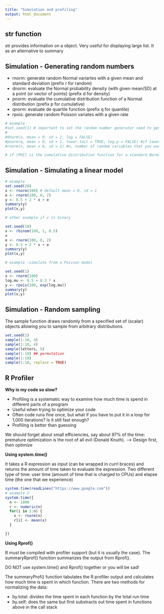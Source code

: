 ```yaml
---
title: "Simulation and profiling"
output: html_document
---
```


## str function

str provides information on a object. Very useful for displaying large list. It as an alternative to summary

## Simulation - Generating random numbers

- rnorm: generate random Normal variartes with a given mean and standard deviation (prefix r for random)  
- dnorm: evaluate the Normal probability density (with given mean/SD) at a point (or vector of points) (prefix d for density)    
- pnorm: evaluate the cumulative distribution function of a Normal distribution (prefix p for cumulative)
- qnorm: evaluate de quartile function (prefix q for quantile)  
- rpois: generate random Poisson variates with a given rate  


```r
# example
#set.seed(1) # important to set the random number generator seed to generate the same set of random number again
#
#dnorm(x, mean = 0, sd = 1, log = FALSE)
#pnorm(q, mean = 0, sd = 1, lower.tail = TRUE, log.p = FALSE) #if lower.tail = FALSE, then the upper tail of the distribution is evaluated 
#rnorm(n, mean = 0, sd = 1) #n, number of random variables that you want to generate

# if [PHI] is the cumulative distribution function for a standard Normal distribution, then pnomr(q) = [PHI](q) and qnorm(p) = [PHI]exp(-1)(p)
```

## Simulation - Simulating a linear model

```r
# example
set.seed(20)
x <- rnorm(100) # default mean = 0, sd = 1
e <- rnorm(100, 0, 2)
y <- 0.5 + 2 * x + e
summary(y)
plot(x,y)

# other example if x is binary

set.seed(10)
x <- rbinom(100, 1, 0.5)
x
e <- rnorm(100, 0, 2)
y <- 0.5 + 2 * x + e
summary(y)
plot(x,y)

# example :simulate from a Poisson model

set.seed(1)
x <- rnorm(100)
log.mu <- 0.5 + 0.3 * x
y <- rpois(100, exp(log.mu))
summary(y)
plot(x,y)


```

## Simulation - Random sampling

The sample function draws randomly from a specified set of (scalar) objects allowing you to sample from arbitrary distributions.


```r

set.seed(1)
sample(1:10, 4)
sample(1:10, 4)
sample(letters, 5)
sample(1:10) ## permutation
sample(1:10)
sample(1:10, replace = TRUE)
```

## R Profiler

**Why is my code so slow?**

- Profiling is a systematic way to examine how much time is spend in different parts of a program  
- Useful when trying to optimize your code  
- Often code runs fine once, but what if you have to put it in a loop for 1,000 iterations? Is it still fast enough?  
- Profiling is better than guessing  

We should forget about small efficiencies, say about 97% of the time: premature optimization is the root of all evil (Donald Knuth).
--> Design first, then optimize

**Using system.time()**

It takes a R expression as input (can be wrapped in currl braces) and returns the amount of time taken to evaluate the expression.
Two different type of time: user time (amount of time that is charged to CPUs) and elapse time (the one that we experience)
```r
system.time(readLines("https://www.google.com"))
# example 2
system.time({
  n <- 1000
  r <- numeric(n)
  for(i in 1:n) {
    x <- rnorm(n)
    r[i] <- mean(x)
  }

})
```
**Using Rprof()**

R must be compiled with profiler support (but it is usually the case).
The summaryRprof() function summarizes the output from Rprof().

DO NOT use system.time() and Rprof() together or you will be sad!

The summaryProf() function tabulates the R profiler output and calculates how much time is spent in which function.
There are two methods for normalizing the data:

- by.total: divides the time spent in each function by the total run time  
- by.self: does the same but first substracts out time spent in functions above in the call stack  



